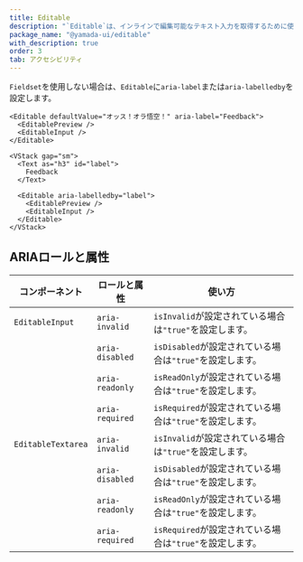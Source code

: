 ```yaml
---
title: Editable
description: "`Editable`は、インラインで編集可能なテキスト入力を取得するために使用されるコンポーネントです。"
package_name: "@yamada-ui/editable"
with_description: true
order: 3
tab: アクセシビリティ
---
```


`Fieldset`を使用しない場合は、`Editable`に`aria-label`または`aria-labelledby`を設定します。

```tsx live=false
<Editable defaultValue="オッス！オラ悟空！" aria-label="Feedback">
  <EditablePreview />
  <EditableInput />
</Editable>
```

```tsx live=false
<VStack gap="sm">
  <Text as="h3" id="label">
    Feedback
  </Text>

  <Editable aria-labelledby="label">
    <EditablePreview />
    <EditableInput />
  </Editable>
</VStack>
```

## ARIAロールと属性

| コンポーネント     | ロールと属性    | 使い方                                                   |
| ------------------ | --------------- | -------------------------------------------------------- |
| `EditableInput`    | `aria-invalid`  | `isInvalid`が設定されている場合は`"true"`を設定します。  |
|                    | `aria-disabled` | `isDisabled`が設定されている場合は`"true"`を設定します。 |
|                    | `aria-readonly` | `isReadOnly`が設定されている場合は`"true"`を設定します。 |
|                    | `aria-required` | `isRequired`が設定されている場合は`"true"`を設定します。 |
| `EditableTextarea` | `aria-invalid`  | `isInvalid`が設定されている場合は`"true"`を設定します。  |
|                    | `aria-disabled` | `isDisabled`が設定されている場合は`"true"`を設定します。 |
|                    | `aria-readonly` | `isReadOnly`が設定されている場合は`"true"`を設定します。 |
|                    | `aria-required` | `isRequired`が設定されている場合は`"true"`を設定します。 |
